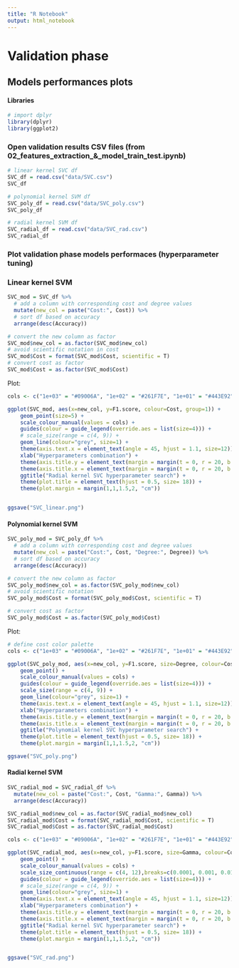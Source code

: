 ```yaml
---
title: "R Notebook"
output: html_notebook
---
```


# Validation phase 
## Models performances plots

#### Libraries

```r
# import dplyr
library(dplyr)
library(ggplot2)
```

### Open validation results CSV files (from 02_features_extraction_&_model_train_test.ipynb)

```r
# linear kernel SVC df
SVC_df = read.csv("data/SVC.csv")
SVC_df

# polynomial kernel SVM df
SVC_poly_df = read.csv("data/SVC_poly.csv")
SVC_poly_df

# radial kernel SVM df
SVC_radial_df = read.csv("data/SVC_rad.csv")
SVC_radial_df
```


### Plot validation phase models performaces (hyperparameter tuning)

### Linear kernel SVM
```r
SVC_mod = SVC_df %>%
  # add a column with corresponding cost and degree values
  mutate(new_col = paste("Cost:", Cost)) %>%
  # sort df based on accuracy
  arrange(desc(Accuracy))

# convert the new column as factor
SVC_mod$new_col = as.factor(SVC_mod$new_col)
# avoid scientific notation in cost
SVC_mod$Cost = format(SVC_mod$Cost, scientific = T)
# convert cost as factor
SVC_mod$Cost = as.factor(SVC_mod$Cost) 
```

Plot:

```r
cols <- c("1e+03" = "#09006A", "1e+02" = "#261F7E", "1e+01" = "#443E92", "1e+00" = "#615DA6", "1e-01" = "#7E7DB9", "1e-02" = "#9B9CCD", "1e-03" = "#B9BBE1", "1e-04" = "#D6DAF5")

ggplot(SVC_mod, aes(x=new_col, y=F1.score, colour=Cost, group=1)) + 
    geom_point(size=5) +
    scale_colour_manual(values = cols) +
    guides(colour = guide_legend(override.aes = list(size=4))) +
    # scale_size(range = c(4, 9)) +
    geom_line(colour="grey", size=1) +
    theme(axis.text.x = element_text(angle = 45, hjust = 1.1, size=12)) +
    xlab("Hyperparameters combination") +
    theme(axis.title.y = element_text(margin = margin(t = 0, r = 20, b = 0, l = 0), size= 15)) +
    theme(axis.title.x = element_text(margin = margin(t = 0, r = 20, b = 0, l = 0), size= 15)) +
    ggtitle("Radial kernel SVC hyperparameter search") +
    theme(plot.title = element_text(hjust = 0.5, size= 18)) +
    theme(plot.margin = margin(1,1,1.5,2, "cm"))


ggsave("SVC_linear.png")
```

#### Polynomial kernel SVM

```r

SVC_poly_mod = SVC_poly_df %>%
  # add a column with corresponding cost and degree values
  mutate(new_col = paste("Cost:", Cost, "Degree:", Degree)) %>%
  # sort df based on accuracy
  arrange(desc(Accuracy))

# convert the new column as factor
SVC_poly_mod$new_col = as.factor(SVC_poly_mod$new_col) 
# avoid scientific notation
SVC_poly_mod$Cost = format(SVC_poly_mod$Cost, scientific = T)

# convert cost as factor
SVC_poly_mod$Cost = as.factor(SVC_poly_mod$Cost) 
```

Plot:

```r
# define cost color palette
cols <- c("1e+03" = "#09006A", "1e+02" = "#261F7E", "1e+01" = "#443E92", "1e+00" = "#615DA6", "1e-01" = "#7E7DB9", "1e-02" = "#9B9CCD", "1e-03" = "#B9BBE1", "1e-04" = "#D6DAF5")

ggplot(SVC_poly_mod, aes(x=new_col, y=F1.score, size=Degree, colour=Cost, group=1)) + 
    geom_point() +
    scale_colour_manual(values = cols) +
    guides(colour = guide_legend(override.aes = list(size=4))) +
    scale_size(range = c(4, 9)) +
    geom_line(colour="grey", size=1) +
    theme(axis.text.x = element_text(angle = 45, hjust = 1.1, size=12)) +
    xlab("Hyperparameters combination") +
    theme(axis.title.y = element_text(margin = margin(t = 0, r = 20, b = 0, l = 0), size= 15)) +
    theme(axis.title.x = element_text(margin = margin(t = 0, r = 20, b = 0, l = 0), size= 15)) +
    ggtitle("Polynomial kernel SVC hyperparameter search") +
    theme(plot.title = element_text(hjust = 0.5, size= 18)) +
    theme(plot.margin = margin(1,1,1.5,2, "cm"))

ggsave("SVC_poly.png")
```

#### Radial kernel SVM

```r

SVC_radial_mod = SVC_radial_df %>%
  mutate(new_col = paste("Cost:", Cost, "Gamma:", Gamma)) %>%
  arrange(desc(Accuracy))

SVC_radial_mod$new_col = as.factor(SVC_radial_mod$new_col)
SVC_radial_mod$Cost = format(SVC_radial_mod$Cost, scientific = T)
SVC_radial_mod$Cost = as.factor(SVC_radial_mod$Cost)

```


```r

cols <- c("1e+03" = "#09006A", "1e+02" = "#261F7E", "1e+01" = "#443E92", "1e+00" = "#615DA6", "1e-01" = "#7E7DB9", "1e-02" = "#9B9CCD", "1e-03" = "#B9BBE1", "1e-04" = "#D6DAF5")

ggplot(SVC_radial_mod, aes(x=new_col, y=F1.score, size=Gamma, colour=Cost, group=1)) + 
    geom_point() +
    scale_colour_manual(values = cols) +
    scale_size_continuous(range = c(4, 12),breaks=c(0.0001, 0.001, 0.01, 0.1, 1, 10)) +
    guides(colour = guide_legend(override.aes = list(size=4))) +
    # scale_size(range = c(4, 9)) +
    geom_line(colour="grey", size=1) +
    theme(axis.text.x = element_text(angle = 45, hjust = 1.1, size=12)) +
    xlab("Hyperparameters combination") +
    theme(axis.title.y = element_text(margin = margin(t = 0, r = 20, b = 0, l = 0), size= 15)) +
    theme(axis.title.x = element_text(margin = margin(t = 0, r = 20, b = 0, l = 0), size= 15)) +
    ggtitle("Radial kernel SVC hyperparameter search") +
    theme(plot.title = element_text(hjust = 0.5, size= 18)) +
    theme(plot.margin = margin(1,1,1.5,2, "cm"))


ggsave("SVC_rad.png")
```


